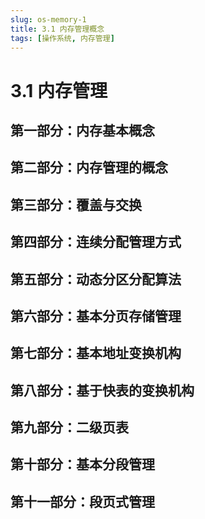```yaml
---
slug: os-memory-1
title: 3.1 内存管理概念
tags: [操作系统, 内存管理]
---
```



# 3.1 内存管理

## 第一部分：内存基本概念

<PDFPreview pdfUrl="https://blog-use-1316646528.cos.ap-nanjing.myqcloud.com/%E6%93%8D%E4%BD%9C%E7%B3%BB%E7%BB%9F/3.1.1%20%E5%86%85%E5%AD%98%E5%9F%BA%E6%9C%AC%E7%9F%A5%E8%AF%86.pdf" />

## 第二部分：内存管理的概念

<PDFPreview pdfUrl="https://blog-use-1316646528.cos.ap-nanjing.myqcloud.com/%E6%93%8D%E4%BD%9C%E7%B3%BB%E7%BB%9F/3.1.2%20%E5%86%85%E5%AD%98%E7%AE%A1%E7%90%86%E7%9A%84%E6%A6%82%E5%BF%B5.pdf" />

## 第三部分：覆盖与交换

<PDFPreview pdfUrl="https://blog-use-1316646528.cos.ap-nanjing.myqcloud.com/%E6%93%8D%E4%BD%9C%E7%B3%BB%E7%BB%9F/3.1.3%20%E8%A6%86%E7%9B%96%E4%B8%8E%E4%BA%A4%E6%8D%A2.pdf" />

## 第四部分：连续分配管理方式

<PDFPreview pdfUrl="https://blog-use-1316646528.cos.ap-nanjing.myqcloud.com/%E6%93%8D%E4%BD%9C%E7%B3%BB%E7%BB%9F/3.1.4%20%E8%BF%9E%E7%BB%AD%E5%88%86%E9%85%8D%E7%AE%A1%E7%90%86%E6%96%B9%E5%BC%8F.pdf" />

## 第五部分：动态分区分配算法

<PDFPreview pdfUrl="https://blog-use-1316646528.cos.ap-nanjing.myqcloud.com/%E6%93%8D%E4%BD%9C%E7%B3%BB%E7%BB%9F/3.1.5%20%E5%8A%A8%E6%80%81%E5%88%86%E5%8C%BA%E5%88%86%E9%85%8D%E7%AE%97%E6%B3%95.pdf" />

## 第六部分：基本分页存储管理

<PDFPreview pdfUrl="https://blog-use-1316646528.cos.ap-nanjing.myqcloud.com/%E6%93%8D%E4%BD%9C%E7%B3%BB%E7%BB%9F/3.1.6%20%E5%9F%BA%E6%9C%AC%E5%88%86%E9%A1%B5%E5%AD%98%E5%82%A8%E7%AE%A1%E7%90%86.pdf" />

## 第七部分：基本地址变换机构

<PDFPreview pdfUrl="https://blog-use-1316646528.cos.ap-nanjing.myqcloud.com/%E6%93%8D%E4%BD%9C%E7%B3%BB%E7%BB%9F/3.1.7%20%E5%9F%BA%E6%9C%AC%E5%9C%B0%E5%9D%80%E5%8F%98%E6%8D%A2%E6%9C%BA%E6%9E%84.pdf" />

## 第八部分：基于快表的变换机构

<PDFPreview pdfUrl="https://blog-use-1316646528.cos.ap-nanjing.myqcloud.com/%E6%93%8D%E4%BD%9C%E7%B3%BB%E7%BB%9F/3.1.8%20%E5%9F%BA%E4%BA%8E%E5%9D%97%E8%A1%A8%E7%9A%84%E5%8F%98%E6%8D%A2%E6%9C%BA%E6%9E%84.pdf" />

## 第九部分：二级页表

<PDFPreview pdfUrl="https://blog-use-1316646528.cos.ap-nanjing.myqcloud.com/%E6%93%8D%E4%BD%9C%E7%B3%BB%E7%BB%9F/3.1.9%20%E4%BA%8C%E7%BA%A7%E9%A1%B5%E8%A1%A8.pdf" />

## 第十部分：基本分段管理

<PDFPreview pdfUrl="https://blog-use-1316646528.cos.ap-nanjing.myqcloud.com/%E6%93%8D%E4%BD%9C%E7%B3%BB%E7%BB%9F/3.1.10%20%E5%9F%BA%E6%9C%AC%E5%88%86%E6%AE%B5%E7%AE%A1%E7%90%86.pdf" />

## 第十一部分：段页式管理

<PDFPreview pdfUrl="https://blog-use-1316646528.cos.ap-nanjing.myqcloud.com/%E6%93%8D%E4%BD%9C%E7%B3%BB%E7%BB%9F/3.1.11%20%E6%AE%B5%E9%A1%B5%E5%BC%8F%E7%AE%A1%E7%90%86.pdf" />
